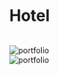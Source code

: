 
# Hotel

<br/>

<Zoom>
	<img
	  alt="portfolio"
	  src="/compressed/uslugowe/hotel/1.jpg"
	/>
</Zoom>

<br/>

<Zoom>
	<img
	  alt="portfolio"
	  src="/compressed/uslugowe/hotel/2.jpg"
	/>
</Zoom>
